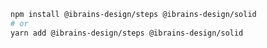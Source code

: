 ```bash
npm install @ibrains-design/steps @ibrains-design/solid
# or
yarn add @ibrains-design/steps @ibrains-design/solid
```
